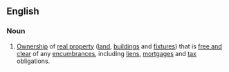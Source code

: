 ==English==

===Noun===
{{en-noun|sg=[[allodial]] [[title]]}}
# {{property law}} [[ownership|Ownership]] of [[real property]] ([[land]], [[building]]s and [[fixtures]]) that is [[free and clear]] of any [[encumbrances]], including [[lien]]s, [[mortgage]]s and [[tax]] obligations.